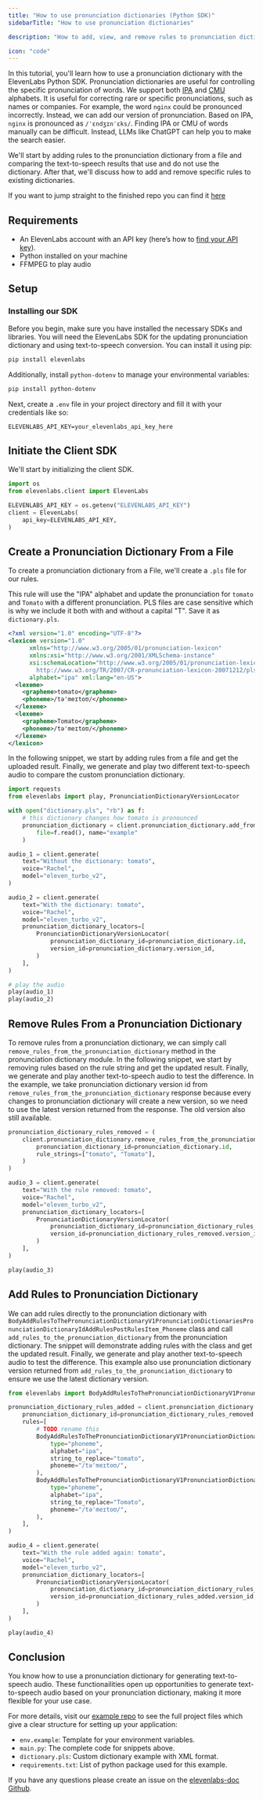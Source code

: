 ---
title: "How to use pronunciation dictionaries (Python SDK)"
sidebarTitle: "How to use pronunciation dictionaries"

description: "How to add, view, and remove rules to pronunciation dictionaries with the Python SDK"

icon: "code"
---

In this tutorial, you'll learn how to use a pronunciation dictionary with the ElevenLabs Python SDK. Pronunciation dictionaries are useful for controlling the specific pronunciation of words. We support both [IPA](https://en.wikipedia.org/wiki/International_Phonetic_Alphabet) and [CMU](https://en.wikipedia.org/wiki/CMU_Pronouncing_Dictionary) alphabets. It is useful for correcting rare or specific pronunciations, such as names or companies. For example, the word `nginx` could be pronounced incorrectly. Instead, we can add our version of pronunciation. Based on IPA, `nginx` is pronounced as `/ˈɛndʒɪnˈɛks/`. Finding IPA or CMU of words manually can be difficult. Instead, LLMs like ChatGPT can help you to make the search easier.


We'll start by adding rules to the pronunciation dictionary from a file and comparing the text-to-speech results that use and do not use the dictionary. After that, we'll discuss how to add and remove specific rules to existing dictionaries.

If you want to jump straight to the finished repo you can find it [here](https://github.com/elevenlabs/elevenlabs-examples/tree/main/examples/pronunciation-dictionaries/python)


## Requirements

- An ElevenLabs account with an API key (here’s how to [find your API key](/api-reference/text-to-speech#authentication)).
- Python installed on your machine
- FFMPEG to play audio

## Setup

### Installing our SDK

Before you begin, make sure you have installed the necessary SDKs and libraries. You will need the ElevenLabs SDK for the updating pronunciation dictionary and using text-to-speech conversion. You can install it using pip:

```bash
pip install elevenlabs
```

Additionally, install `python-dotenv` to manage your environmental variables:

```bash
pip install python-dotenv
```

Next, create a `.env` file in your project directory and fill it with your credentials like so:

```
ELEVENLABS_API_KEY=your_elevenlabs_api_key_here
```

## Initiate the Client SDK

We'll start by initializing the client SDK.

```python
import os
from elevenlabs.client import ElevenLabs

ELEVENLABS_API_KEY = os.getenv("ELEVENLABS_API_KEY")
client = ElevenLabs(
    api_key=ELEVENLABS_API_KEY,
)
```

## Create a Pronunciation Dictionary From a File

To create a pronunciation dictionary from a File, we'll create a `.pls` file for our rules.

This rule will use the "IPA" alphabet and update the pronunciation for `tomato` and `Tomato` with a different pronunciation. PLS files are case sensitive which is why we include it both with and without a capital "T". Save it as `dictionary.pls`.

```xml filename="dictionary.pls"
<?xml version="1.0" encoding="UTF-8"?>
<lexicon version="1.0" 
      xmlns="http://www.w3.org/2005/01/pronunciation-lexicon"
      xmlns:xsi="http://www.w3.org/2001/XMLSchema-instance" 
      xsi:schemaLocation="http://www.w3.org/2005/01/pronunciation-lexicon 
        http://www.w3.org/TR/2007/CR-pronunciation-lexicon-20071212/pls.xsd"
      alphabet="ipa" xml:lang="en-US">
  <lexeme>
    <grapheme>tomato</grapheme>
    <phoneme>/tə'meɪtoʊ/</phoneme>
  </lexeme>
  <lexeme>
    <grapheme>Tomato</grapheme>
    <phoneme>/tə'meɪtoʊ/</phoneme>
  </lexeme>
</lexicon>
```

In the following snippet, we start by adding rules from a file and get the uploaded result. Finally, we generate and play two different text-to-speech audio to compare the custom pronunciation dictionary.

```python
import requests
from elevenlabs import play, PronunciationDictionaryVersionLocator

with open("dictionary.pls", "rb") as f:
    # this dictionary changes how tomato is pronounced
    pronunciation_dictionary = client.pronunciation_dictionary.add_from_file(
        file=f.read(), name="example"
    )

audio_1 = client.generate(
    text="Without the dictionary: tomato",
    voice="Rachel",
    model="eleven_turbo_v2",
)

audio_2 = client.generate(
    text="With the dictionary: tomato",
    voice="Rachel",
    model="eleven_turbo_v2",
    pronunciation_dictionary_locators=[
        PronunciationDictionaryVersionLocator(
            pronunciation_dictionary_id=pronunciation_dictionary.id,
            version_id=pronunciation_dictionary.version_id,
        )
    ],
)

# play the audio
play(audio_1)
play(audio_2)
```

## Remove Rules From a Pronunciation Dictionary

To remove rules from a pronunciation dictionary, we can simply call `remove_rules_from_the_pronunciation_dictionary` method in the pronunciation dictionary module. In the following snippet, we start by removing rules based on the rule string and get the updated result. Finally, we generate and play another text-to-speech audio to test the difference. In the example, we take pronunciation dictionary version id from `remove_rules_from_the_pronunciation_dictionary` response because every changes to pronunciation dictionary will create a new version, so we need to use the latest version returned from the response. The old version also still available.

```python
pronunciation_dictionary_rules_removed = (
    client.pronunciation_dictionary.remove_rules_from_the_pronunciation_dictionary(
        pronunciation_dictionary_id=pronunciation_dictionary.id,
        rule_strings=["tomato", "Tomato"],
    )
)

audio_3 = client.generate(
    text="With the rule removed: tomato",
    voice="Rachel",
    model="eleven_turbo_v2",
    pronunciation_dictionary_locators=[
        PronunciationDictionaryVersionLocator(
            pronunciation_dictionary_id=pronunciation_dictionary_rules_removed.id,
            version_id=pronunciation_dictionary_rules_removed.version_id,
        )
    ],
)

play(audio_3)
```

## Add Rules to Pronunciation Dictionary

We can add rules directly to the pronunciation dictionary with `BodyAddRulesToThePronunciationDictionaryV1PronunciationDictionariesPronunciationDictionaryIdAddRulesPostRulesItem_Phoneme` class and call `add_rules_to_the_pronunciation_dictionary` from the pronunciation dictionary. The snippet will demonstrate adding rules with the class and get the updated result. Finally, we generate and play another text-to-speech audio to test the difference. This example also use pronunciation dictionary version returned from `add_rules_to_the_pronunciation_dictionary` to ensure we use the latest dictionary version.

```python
from elevenlabs import BodyAddRulesToThePronunciationDictionaryV1PronunciationDictionariesPronunciationDictionaryIdAddRulesPostRulesItem_Phoneme

pronunciation_dictionary_rules_added = client.pronunciation_dictionary.add_rules_to_the_pronunciation_dictionary(
    pronunciation_dictionary_id=pronunciation_dictionary_rules_removed.id,
    rules=[
        # TODO rename this
        BodyAddRulesToThePronunciationDictionaryV1PronunciationDictionariesPronunciationDictionaryIdAddRulesPostRulesItem_Phoneme(
            type="phoneme",
            alphabet="ipa",
            string_to_replace="tomato",
            phoneme="/tə'meɪtoʊ/",
        ),
        BodyAddRulesToThePronunciationDictionaryV1PronunciationDictionariesPronunciationDictionaryIdAddRulesPostRulesItem_Phoneme(
            type="phoneme",
            alphabet="ipa",
            string_to_replace="Tomato",
            phoneme="/tə'meɪtoʊ/",
        ),
    ],
)

audio_4 = client.generate(
    text="With the rule added again: tomato",
    voice="Rachel",
    model="eleven_turbo_v2",
    pronunciation_dictionary_locators=[
        PronunciationDictionaryVersionLocator(
            pronunciation_dictionary_id=pronunciation_dictionary_rules_added.id,
            version_id=pronunciation_dictionary_rules_added.version_id,
        )
    ],
)

play(audio_4)
```

## Conclusion

You know how to use a pronunciation dictionary for generating text-to-speech audio. These functionailities open up opportunities to generate text-to-speech audio based on your pronunciation dictionary, making it more flexible for your use case.

For more details, visit our [example repo](https://github.com/elevenlabs/elevenlabs-examples/tree/main/examples/pronunciation-dictionaries/python) to see the full project files which give a clear structure for setting up your application:


- `env.example`: Template for your environment variables.
- `main.py`: The complete code for snippets above.
- `dictionary.pls`: Custom dictionary example with XML format.
- `requirements.txt`: List of python package used for this example.

If you have any questions please create an issue on the [elevenlabs-doc Github](https://github.com/elevenlabs/elevenlabs-docs/issues).
